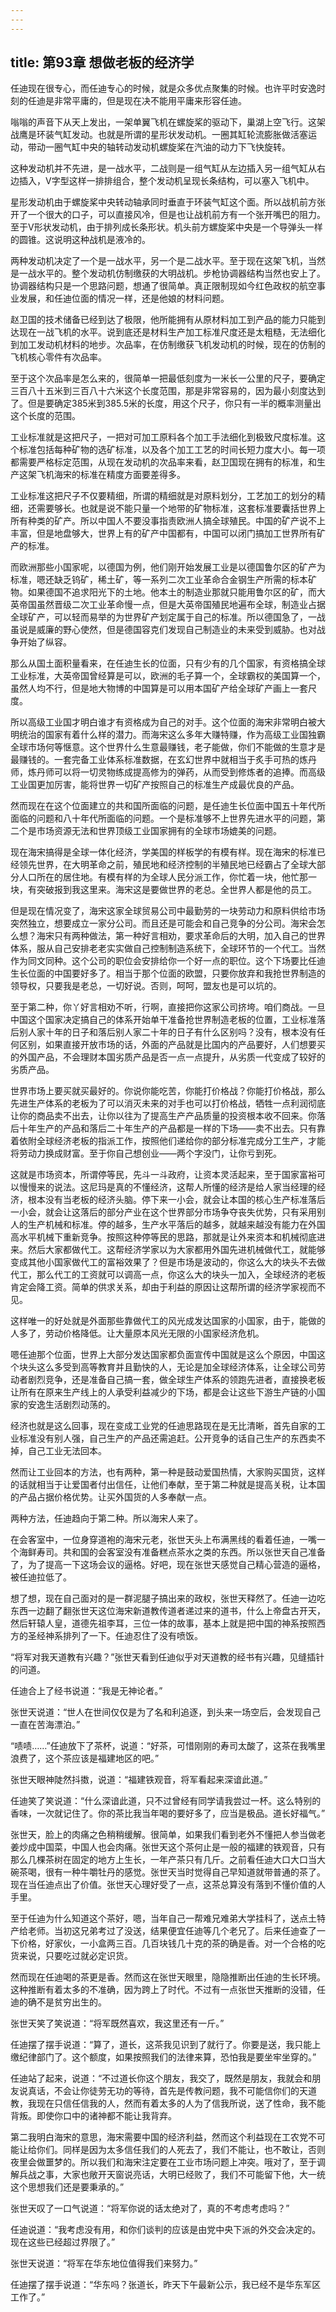 ```yaml
---
---
---
```

title: 第93章 想做老板的经济学
---



任迪现在很专心，而任迪专心的时候，就是众多优点聚集的时候。也许平时安逸时刻的任迪是非常平庸的，但是现在决不能用平庸来形容任迪。

嗡嗡的声音下从天上发出，一架单翼飞机在螺旋桨的驱动下，巢湖上空飞行。这架战鹰是环装气缸发动。也就是所谓的星形状发动机。一圈其缸轮流膨胀做活塞运动，带动一圈气缸中央的轴转动发动机螺旋桨在汽油的动力下飞快旋转。

这种发动机并不先进，是一战水平，二战则是一组气缸从左边插入另一组气缸从右边插入，V字型这样一排排组合，整个发动机呈现长条结构，可以塞入飞机中。

星形发动机由于螺旋桨中央转动轴承同时垂直于环装气缸这个面。所以战机前方张开了一个很大的口子，可以直接风冷，但是也让战机前方有一个张开嘴巴的阻力。至于V形状发动机，由于排列成长条形状。机头前方螺旋桨中央是一个导弹头一样的圆锥。这说明这种战机是液冷的。

两种发动机决定了一个是一战水平，另一个是二战水平。至于现在这架飞机，当然是一战水平的。整个发动机仿制缴获的大明战机。步枪协调器结构当然也安上了。协调器结构只是一个思路问题，想通了很简单。真正限制现如今红色政权的航空事业发展，和任迪位面的情况一样，还是他娘的材料问题。

赵卫国的技术储备已经到达了极限，他所能拥有从原材料加工到产品的能力只能到达现在一战飞机的水平。说到底还是材料生产加工标准尺度还是太粗糙，无法细化到加工发动机材料的地步。次品率，在仿制缴获飞机发动机的时候，现在的仿制的飞机核心零件有次品率。

至于这个次品率是怎么来的，很简单一把最低刻度为一米长一公里的尺子，要确定三百八十五米到三百八十六米这个长度范围，那是非常容易的，因为最小刻度达到了。但是要确定385米到385.5米的长度，用这个尺子，你只有一半的概率测量出这个长度的范围。

工业标准就是这把尺子，一把对可加工原料各个加工手法细化到极致尺度标准。这个标准包括每种矿物的选矿标准，以及各个加工工艺的时间长短力度大小。每一项都需要严格标定范围，从现在发动机的次品率来看，赵卫国现在拥有的标准，和生产这架飞机海宋的标准在精度方面要差得多。

工业标准这把尺子不仅要精细，所谓的精细就是对原料划分，工艺加工的划分的精细，还需要够长。也就是说不能只量一个地带的矿物标准，这套标准要囊括世界上所有种类的矿产。所以中国人不要没事指责欧洲人搞全球殖民。中国的矿产说不上丰富，但是地盘够大，世界上有的矿产中国都有，中国可以闭门搞加工世界所有矿产的标准。

而欧洲那些小国家呢，以德国为例，他们刚开始发展工业是以德国鲁尔区的矿产为标准，嗯还缺乏钨矿，稀土矿，等一系列二次工业革命合金钢生产所需的标本矿物。如果德国不追求阳光下的土地。他本土的制造业那就只能用鲁尔区的矿，而大英帝国虽然晋级二次工业革命慢一点，但是大英帝国殖民地遍布全球，制造业占据全球矿产，可以轻而易举的为世界矿产划定属于自己的标准。所以德国急了，一战虽说是威廉的野心使然，但是德国容克们发现自己制造业的未来受到威胁。也对战争开始了纵容。

那么从国土面积量看来，在任迪生长的位面，只有少有的几个国家，有资格搞全球工业标准，大英帝国曾经算是可以，欧洲的毛子算一个，全球霸权的美国算一个，虽然人均不行，但是地大物博的中国算是可以用本国矿产给全球矿产画上一套尺度。

所以高级工业国才明白谁才有资格成为自己的对手。这个位面的海宋非常明白被大明统治的国家有着什么样的潜力。而海宋这么多年大赚特赚，作为高级工业国独霸全球市场何等惬意。这个世界什么生意最赚钱，老子能做，你们不能做的生意才是最赚钱的。一套完备工业体系标准数据，在玄幻世界中就相当于炙手可热的炼丹师，炼丹师可以将一切灵物练成提高修为的弹药，从而受到修炼者的追捧。而高级工业国更加厉害，能将世界一切矿产按照自己的标准生产成最优良的产品。

然而现在在这个位面建立的共和国所面临的问题，是任迪生长位面中国五十年代所面临的问题和八十年代所面临的问题。一个是标准够不上世界先进水平的问题，第二个是市场资源无法和世界顶级工业国家拥有的全球市场媲美的问题。

现在海宋搞得是全球一体化经济，学美国的样板学的有模有样。现在海宋的标准已经领先世界，在大明革命之前，殖民地和经济控制的半殖民地已经霸占了全球大部分人口所在的居住地。有模有样的为全球人民分派工作，你忙着一块，他忙那一块，有突破报到我这里来。海宋这是要做世界的老总。全世界人都是他的员工。

但是现在情况变了，海宋这家全球贸易公司中最勤劳的一块劳动力和原料供给市场突然独立，想要成立一家分公司。而且还是可能会和自己竞争的分公司。海宋会怎么想？海宋只有两种做法，第一种好言相劝，要求革命后的大明，加入自己的世界体系，服从自己安排老老实实做自己控制制造系统下，全球环节的一个代工。当然作为同文同种。这个公司的职位会安排给你一个好一点的职位。这个下场要比任迪生长位面的中国要好多了。相当于那个位面的欧盟，只要你放弃和我抢世界制造的领导权，只要我是老总，一切好说。否则，呵呵，盟友也是可以坑的。

至于第二种，你丫好言相劝不听，行啊，直接把你这家公司挤垮。咱们商战。一旦中国这个国家决定搞自己的体系开始单干准备抢世界制造老板的位置，工业标准落后别人家十年的日子和落后别人家二十年的日子有什么区别吗？没有，根本没有任何区别，如果直接开放市场的话，外面的产品就是比国内的产品要好，人们想要买的外国产品，不会理财本国劣质产品是否一点一点提升，从劣质一代变成了较好的劣质产品。

世界市场上要买就买最好的。你说你能吃苦，你能打价格战？你能打价格战，那么先进生产体系的老板为了可以消灭未来的对手也可以打价格战，牺牲一点利润彻底让你的商品卖不出去，让你以往为了提高生产产品质量的投资根本收不回来。你落后十年生产的产品和落后二十年生产的产品都是一样的下场——卖不出去。只有靠着依附全球经济老板的指派工作，按照他们递给你的部分标准完成分工生产，才能将劳动力换成财富。至于你自己想创业——两个字没门，让你亏到死。

这就是市场资本，所谓停等民，先斗一斗政府，让资本灵活起来，至于国家富裕可以慢慢来的说法。这尼玛是真的不懂经济，这帮人所懂的经济是给人家当经理的经济，根本没有当老板的经济头脑。停下来一小会，就会让本国的核心生产标准落后一小会，就会让这落后的部分产业在这个世界部分市场争夺丧失优势，只有采用别人的生产机械和标准。停的越多，生产水平落后的越多，就越来越没有能力在外国高水平机械下重新竞争。按照这种停等民的思路，那就是让外来资本和机械彻底进来。然后大家都做代工。这帮经济学家以为大家都用外国先进机械做代工，就能够变成其他小国家做代工的富裕效果了？但是市场是波动的，你这么大的块头不去做代工，那么代工的工资就可以调高一点，你这么大的块头一加入，全球经济的老板肯定会降工资。简单的供求关系，却由于利益的原因让这帮所谓的经济学家视而不见。

这样唯一的好处就是外面那些靠做代工的风光成发达国家的小国家，由于，能做的人多了，劳动价格降低。让大量原本风光无限的小国家经济危机。

嗯任迪那个位面，世界上大部分发达国家都负面宣传中国就是这么个原因，中国这个块头这么多受到高等教育并且勤快的人，无论是加全球经济体系，让全球公司劳动者剧烈竞争，还是准备自己搞一套，做全球生产体系的领跑先进者，直接换老板让所有在原来生产线上的人承受利益减少的下场，都是会让这些下游生产链的小国家的安逸生活剧烈动荡的。

经济也就是这么回事，现在变成工业党的任迪思路现在是无比清晰，首先自家的工业标准没有别人强，自己生产的产品还需追赶。公开竞争的话自己生产的东西卖不掉，自己工业无法回本。

然而让工业回本的方法，也有两种，第一种是鼓动爱国热情，大家购买国货，这样的话就相当于让爱国者付出信任，让他们奉献，至于第二种就是提高关税，让本国的产品占据价格优势。让买外国货的人多奉献一点。

两种方法，任迪趋向于第二种。所以海宋人来了。

在会客室中，一位身穿道袍的海宋元老，张世天头上布满黑线的看着任迪，一嘴一个海鲜寿司。共和国的会客室没有准备糕点茶水之类的东西。所以张世天自己准备了，为了提高一下这场会议的逼格。好吧，现在张世天感觉自己精心营造的逼格，被任迪拉低了。

想了想，现在自己面对的是一群泥腿子搞出来的政权，张世天释然了。任迪一边吃东西一边翻了翻张世天这位海宋新道教传道者递过来的道书，什么上帝盘古开天，然后轩辕人皇，道德先祖李耳，三位一体的故事，基本上就是把中国的神系按照西方的圣经神系排列了一下。任迪忍住了没有喷饭。

“将军对我天道教有兴趣？”张世天看到任迪似乎对天道教的经书有兴趣，见缝插针的问道。

任迪合上了经书说道：“我是无神论者。”

张世天说道：“世人在世间仅仅是为了名和利追逐，到头来一场空后，会发现自己一直在苦海漂泊。”

“啧啧……”任迪放下了茶杯，说道：“好茶，可惜刚刚的寿司太酸了，这茶在我嘴里浪费了，这个茶应该是福建地区的吧。”

张世天眼神陡然抖擞，说道：“福建铁观音，将军看起来深谙此道。”

任迪笑了笑说道：“什么深谙此道，只不过曾经有同学请我尝过一杯。这么特别的香味，一次就记住了。你的茶比我当年喝的要好多了，应当是极品。道长好福气。”

张世天，脸上的肉痛之色稍稍缓解。很简单，如果我们看到老外不懂把人参当做老姜炒成中国菜，中国人也会肉痛。张世天这个茶何止是一般的福建的铁观音，只有那么几棵茶树在固定的地方上生长，一年产茶只有几斤。之前看任迪大口大口当大碗茶喝，很有一种牛嚼牡丹的感觉。张世天当时觉得自己早知道就带普通的茶了。现在当任迪点出了价值。张世天心理好受了一点，这茶总算没有落到不懂价值的人手里。

至于任迪为什么知道这个茶好，嗯，当年自己一帮难兄难弟大学挂科了，送点土特产给老师。当初这兄弟考过了没送，结果便宜任迪等几个老兄了。后来任迪查了一下价格，好家伙，一小盒两三百。几百块钱几十克的茶的确是香。对一个合格的吃货来说，只要吃过就必定识货。

然而现在任迪喝的茶更是香。然而这在张世天眼里，隐隐推断出任迪的生长环境。这种推断有着太多的不准确，因为跨上了时代。不过有一点张世天推断的没错，任迪的确不是贫穷出生的。

张世天笑了笑说道：“将军既然喜欢，我这里还有一斤。”

任迪摆了摆手说道：“算了，道长，这茶我见识到了就行了。你要是送，我只能上缴纪律部门了。这个额度，如果按照我们的法律来算，恐怕我是要坐牢坐穿的。”

任迪站了起来，说道：“不过道长你这个朋友，我交了，既然是朋友，我就会和朋友说真话，不会让你徒劳无功的等待，首先是传教问题，我不可能信你们的天道教，我现在只信任信我的人，然而有着太多的人为了信我所说，送了性命，我不能背叛。即使你口中的诸神都不能让我背弃。

第二我明白海宋的意思，海宋需要中国的经济利益，然而这个利益现在工农党不可能让给你们。同样是因为太多信任我们的人死去了，我们不能让，也不敢让，否则夜里会做噩梦的。所以我们和海宋注定要在工业市场问题上冲突。哦对了，至于调解兵战之事，大家也敞开天窗说亮话，大明已经败了，我们不可能留下他，大一统这个思想我们还是要秉承的。”

张世天叹了一口气说道：“将军你说的话太绝对了，真的不考虑考虑吗？”

任迪说道：“我考虑没有用，和你们谈判的应该是由党中央下派的外交会决定的。现在这些已经超过界限了。”

张世天说道：“将军在华东地位值得我们来努力。”

任迪摆了摆手说道：“华东吗？张道长，昨天下午最新公示，我已经不是华东军区工作了。”